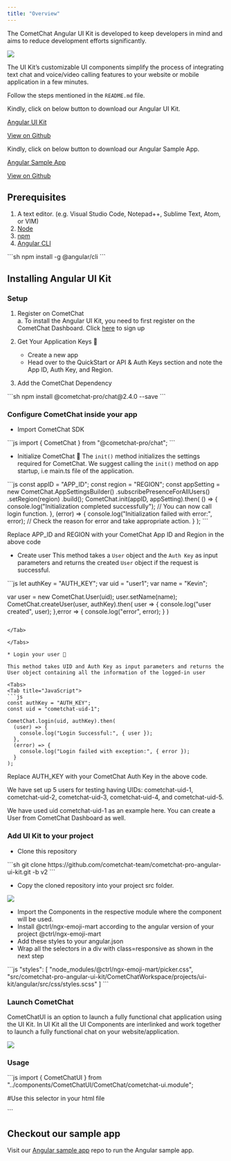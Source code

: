```yaml
---
title: "Overview"
---
```


The CometChat Angular UI Kit is developed to keep developers in mind and aims to reduce development efforts significantly.

<Frame>
  <img src="/images/80f881ed-1623200223-cfa2c1390d0c57b71a4982bc3df870a1.png" />
</Frame>

The UI Kit’s customizable UI components simplify the process of integrating text chat and voice/video calling features to your website or mobile application in a few minutes.

<CardGroup>
<Card title="I want to checkout Angular UI Kit">

Follow the steps mentioned in the `README.md` file.

Kindly, click on below button to download our Angular UI Kit.

[Angular UI Kit](https://github.com/cometchat-pro/cometchat-pro-angular-ui-kit/archive/v2.zip)

[View on Github](https://github.com/cometchat-pro/cometchat-pro-angular-ui-kit/tree/v2)

</Card>

<Card title="I want to explore the sample app">

Kindly, click on below button to download our Angular Sample App.

[Angular Sample App](https://github.com/cometchat-pro/javascript-angular-chat-app/archive/v2.zip)

[View on Github](https://github.com/cometchat-pro/javascript-angular-chat-app/tree/v2)

</Card>
</CardGroup>

## Prerequisites

1. A text editor. (e.g. Visual Studio Code, Notepad++, Sublime Text, Atom, or VIM)
2. [Node](https://nodejs.org/en/)
3. [npm](https://www.npmjs.com/get-npm)
4. [Angular CLI](https://angular.io/cli)

<Tabs>
<Tab title="CLI">
```sh
npm install -g @angular/cli
```

</Tab>

</Tabs>

## Installing Angular UI Kit

### Setup

1. Register on CometChat\
   a. To install the Angular UI Kit, you need to first register on the CometChat Dashboard. Click [here](https://app.cometchat.com/) to sign up

2. Get Your Application Keys 🔑

   * Create a new app
   * Head over to the QuickStart or API & Auth Keys section and note the App ID, Auth Key, and Region.

3. Add the CometChat Dependency

<Tabs>
<Tab title="CLI">
```sh
npm install @cometchat-pro/chat@2.4.0 --save
```

</Tab>

</Tabs>

### Configure CometChat inside your app

* Import CometChat SDK

<Tabs>
<Tab title="JavaScript">
```js
import { CometChat } from "@cometchat-pro/chat";
```

</Tab>

</Tabs>

* Initialize CometChat 🌟 The `init()` method initializes the settings required for CometChat. We suggest calling the `init()` method on app startup, i.e main.ts file of the application.

<Tabs>
<Tab title="JavaScript">
```js
const appID = "APP_ID";
const region = "REGION";
const appSetting = new CometChat.AppSettingsBuilder()
  .subscribePresenceForAllUsers()
  .setRegion(region)
  .build();
CometChat.init(appID, appSetting).then(
  () => {
    console.log("Initialization completed successfully");
    // You can now call login function.
  },
  (error) => {
    console.log("Initialization failed with error:", error);
    // Check the reason for error and take appropriate action.
  }
);
```

</Tab>

</Tabs>

<Note>

Replace APP\_ID and REGION with your CometChat App ID and Region in the above code

</Note>

* Create user This method takes a `User` object and the `Auth Key` as input parameters and returns the created `User` object if the request is successful.

<Tabs>
<Tab title="JavaScript">
```js
let authKey = "AUTH_KEY";
var uid = "user1";
var name = "Kevin";

var user = new CometChat.User(uid);
user.setName(name);
CometChat.createUser(user, authKey).then(
    user => {
        console.log("user created", user);
    },error => {
        console.log("error", error);
    }
)
```

</Tab>

</Tabs>

* Login your user 👤

This method takes UID and Auth Key as input parameters and returns the User object containing all the information of the logged-in user

<Tabs>
<Tab title="JavaScript">
```js
const authKey = "AUTH_KEY";
const uid = "cometchat-uid-1";

CometChat.login(uid, authKey).then(
  (user) => {
    console.log("Login Successful:", { user });
  },
  (error) => {
    console.log("Login failed with exception:", { error });
  }
);
```

</Tab>

</Tabs>

<Note>

Replace AUTH\_KEY with your CometChat Auth Key in the above code.

</Note>

<Note>

We have set up 5 users for testing having UIDs: cometchat-uid-1, cometchat-uid-2, cometchat-uid-3, cometchat-uid-4, and cometchat-uid-5.

We have used uid cometchat-uid-1 as an example here. You can create a User from CometChat Dashboard as well.

</Note>

### Add UI Kit to your project

* Clone this repository

<Tabs>
<Tab title="CLI">
```sh
git clone https://github.com/cometchat-team/cometchat-pro-angular-ui-kit.git -b v2
```

</Tab>

</Tabs>

* Copy the cloned repository into your project src folder.

<Frame>
  <img src="/images/44032002-1623200229-c4157e1a5db073628e7a3a15b84a5368.png" />
</Frame>

* Import the Components in the respective module where the component will be used.
* Install @ctrl/ngx-emoji-mart according to the angular version of your project @ctrl/ngx-emoji-mart
* Add these styles to your angular.json
* Wrap all the selectors in a div with class=responsive as shown in the next step

<Tabs>
<Tab title="JavaScript">
```js
"styles": [
  "node_modules/@ctrl/ngx-emoji-mart/picker.css",
  "src/cometchat-pro-angular-ui-kit/CometChatWorkspace/projects/ui-kit/angular/src/css/styles.scss"
]
```

</Tab>

</Tabs>

### Launch CometChat

CometChatUI is an option to launch a fully functional chat application using the UI Kit. In UI Kit all the UI Components are interlinked and work together to launch a fully functional chat on your website/application.

<Frame>
  <img src="/images/bb68b7ee-1623200230-fcc7e751c1f740c4a693bfdb14354be8.gif" />
</Frame>

### Usage

<Tabs>
<Tab title="Angular">
```js
import { CometChatUI } from "../components/CometChatUI/CometChat/cometchat-ui.module";

#Use this selector in your html file

<div class="responsive">
  <CometChatUI></CometChatUI>
</div>
```

</Tab>

</Tabs>

## Checkout our sample app

Visit our [Angular sample app](https://github.com/cometchat-pro/javascript-angular-chat-app/tree/v2) repo to run the Angular sample app.
